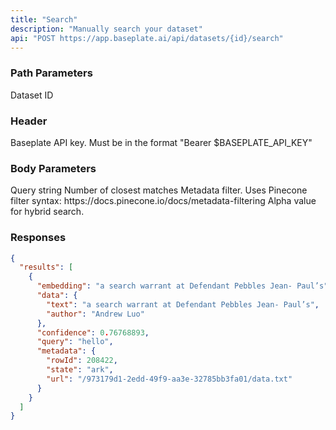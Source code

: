 ```yaml
---
title: "Search"
description: "Manually search your dataset"
api: "POST https://app.baseplate.ai/api/datasets/{id}/search"
---
```


### Path Parameters

<ParamField path="id" type="string" required>
  Dataset ID
</ParamField>

### Header

<ParamField path="Authorization" type="string">
  Baseplate API key. Must be in the format "Bearer $BASEPLATE_API_KEY"
</ParamField>

### Body Parameters

<ParamField body="query" type="string">
  Query string
</ParamField>

<ParamField body="top_k" type="number">
  Number of closest matches
</ParamField>

<ParamField body="filter" type="object">
  Metadata filter. Uses Pinecone filter syntax: https://docs.pinecone.io/docs/metadata-filtering
</ParamField>

<ParamField body="alpha" type="number" defualt="0.5">
  Alpha value for hybrid search.
</ParamField>

### Responses

<Tab title="🟢 200: OK" >

```json
{
  "results": [
    {
      "embedding": "a search warrant at Defendant Pebbles Jean- Paul’s",
      "data": {
        "text": "a search warrant at Defendant Pebbles Jean- Paul’s",
        "author": "Andrew Luo"
      },
      "confidence": 0.76768893,
      "query": "hello",
      "metadata": {
        "rowId": 208422,
        "state": "ark",
        "url": "/973179d1-2edd-49f9-aa3e-32785bb3fa01/data.txt"
      }
    }
  ]
}
```

</Tab>
